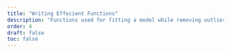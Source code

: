 ```yaml
---
title: "Writing Effecient Functions"
description: "Functions used for fitting a model while removing outliers and imputing data."
order: 4
draft: false
toc: false
---
```


